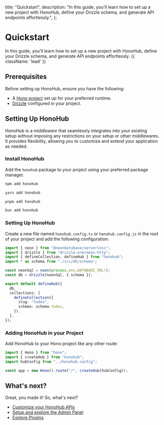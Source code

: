 
  title: "Quickstart",
  description:
    "In this guide, you'll learn how to set up a new project with HonoHub, define your Drizzle schema, and generate API endpoints effortlessly.",
};

# Quickstart

In this guide, you'll learn how to set up a new project with HonoHub, define your Drizzle schema, and generate API endpoints effortlessly. {{ className: 'lead' }}

## Prerequisites

Before setting up HonoHub, ensure you have the following:

- A [Hono project](https://hono.dev/docs/getting-started/basic) set up for your preferred runtime.
- [Drizzle](https://orm.drizzle.team/docs/sql-schema-declaration) configured in your project.

## Setting Up HonoHub

HonoHub is a _middleware_ that seamlessly integrates into your existing setup without imposing any restrictions on your setup or other middlewares. It provides flexibility, allowing you to customize and extend your application as needed.

### Install HonoHub

Add the `honohub` package to your project using your preferred package manager.

<CodeGroup>

```bash {{ title: 'npm' }}
npm add honohub
```

```bash {{ title: 'yarn' }}
yarn add honohub
```

```bash {{ title: 'pnpm' }}
pnpm add honohub
```

```bash {{ title: 'bun' }}
bun add honohub
```

</CodeGroup>

### Setting Up HonoHub

Create a new file named `honohub.config.ts` or `honohub.config.js` in the root of your project and add the following configuration:

<CodeGroup title="honohub.config.ts">

```ts
import { neon } from "@neondatabase/serverless";
import { drizzle } from "drizzle-orm/neon-http";
import { defineCollection, defineHub } from "honohub";
import * as schema from "./src/db/schema";

const neonSql = neon(process.env.DATABASE_URL!);
const db = drizzle(neonSql, { schema });

export default defineHub({
  db,
  collections: [
    defineCollection({
      slug: "todos",
      schema: schema.todos,
    }),
  ],
});
```

</CodeGroup>

### Adding HonoHub in your Project

Add HonoHub to your Hono project like any other route:

<CodeGroup title="index.ts">

```ts
import { Hono } from "hono";
import { createHub } from "honohub";
import hubConfig from "../honohub.config";

const app = new Hono().route("/", createHub(hubConfig));
```

</CodeGroup>

## What's next?

Great, you made it! So, what's next?

- [Customize your HonoHub APIs](/setup/configuration)
- [Setup and explore the Admin Panel](/setup/admin-panel)
- [Explore Plugins](/plugins/usage)
